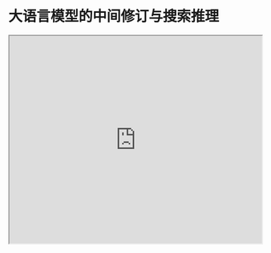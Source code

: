 # 大语言模型的中间修订与搜索推理


<iframe width="100%"
  height="415px"
  src="https://www.youtube.com/embed/13fr5m6ezOM?si=DH3XYfzbMsg9aeIx" allow="accelerometer; autoplay; clipboard-write; encrypted-media; gyroscope; picture-in-picture"
  allowFullScreen
  />

[Chi 等人（2024）的研究](https://arxiv.org/abs/2404.05966))提出了一种用于可分解为组件的任务的通用推理和搜索方法。

他们提出的基于图的框架——THOUGHTSCULPT，融入了迭代自我修正的能力，允许大语言模型构建一个交织的思维网络。

与 Tree-of-thoughts 这样使用树形结构塑造推理过程的方法不同，这个新方法结合了蒙特卡洛树搜索（MCTS）来高效地导航搜索空间。

这个新方法使用了一个由大语言模型驱动的思维评估器来对候选的部分输出提供反馈。然后一个思维生成器组件产生可能的解决方案。思维评估器和思维生成器组成了扩展阶段，这一阶段有助于改进当前的解决方案。

!["ThoughtSculpt"](../../img/research/thoughtsculpt.png)

最后，决策模拟器（作为 MCTS 过程的一部分）模拟连续的思维线索来评估一条路径的潜在价值。

由于其能够持续迭代思维，THOUGHTSCULPT 特别适合于诸如开放式生成、多步骤推理和创造性构思等任务。

我们可能会看到更多使用类似概念和搜索算法的先进方法，以提高大语言模型的推理能力，并增强处理需要复杂推理和规划的问题的能力。这是一篇跟踪这一研究趋势的好论文。
